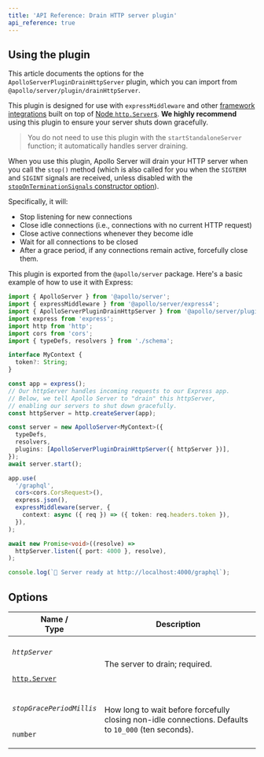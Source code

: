 ```yaml
---
title: 'API Reference: Drain HTTP server plugin'
api_reference: true
---
```



## Using the plugin

<TopLevelAwait />

This article documents the options for the `ApolloServerPluginDrainHttpServer` plugin, which you can import from `@apollo/server/plugin/drainHttpServer`.

This plugin is designed for use with `expressMiddleware` and other [framework integrations](../../integrations/integration-index) built on top of [Node `http.Server`s](https://nodejs.org/api/http.html#http_class_http_server). **We highly recommend** using this plugin to ensure your server shuts down gracefully.

> You do not need to use this plugin with the `startStandaloneServer` function; it automatically handles server draining.

When you use this plugin, Apollo Server will drain your HTTP server when you call the `stop()` method (which is also called for you when the `SIGTERM` and `SIGINT` signals are received, unless disabled with the [`stopOnTerminationSignals` constructor option](../apollo-server/#stoponterminationsignals)).

Specifically, it will:

- Stop listening for new connections
- Close idle connections (i.e., connections with no current HTTP request)
- Close active connections whenever they become idle
- Wait for all connections to be closed
- After a grace period, if any connections remain active, forcefully close them.

This plugin is exported from the `@apollo/server` package. Here's a basic example of how to use it with Express:

<MultiCodeBlock>

```ts title="index.ts"
import { ApolloServer } from '@apollo/server';
import { expressMiddleware } from '@apollo/server/express4';
import { ApolloServerPluginDrainHttpServer } from '@apollo/server/plugin/drainHttpServer';
import express from 'express';
import http from 'http';
import cors from 'cors';
import { typeDefs, resolvers } from './schema';

interface MyContext {
  token?: String;
}

const app = express();
// Our httpServer handles incoming requests to our Express app.
// Below, we tell Apollo Server to "drain" this httpServer,
// enabling our servers to shut down gracefully.
const httpServer = http.createServer(app);

const server = new ApolloServer<MyContext>({
  typeDefs,
  resolvers,
  plugins: [ApolloServerPluginDrainHttpServer({ httpServer })],
});
await server.start();

app.use(
  '/graphql',
  cors<cors.CorsRequest>(),
  express.json(),
  expressMiddleware(server, {
    context: async ({ req }) => ({ token: req.headers.token }),
  }),
);

await new Promise<void>((resolve) =>
  httpServer.listen({ port: 4000 }, resolve),
);

console.log(`🚀 Server ready at http://localhost:4000/graphql`);
```

</MultiCodeBlock>

## Options

<table class="field-table">
  <thead>
    <tr>
      <th>Name /<br/>Type</th>
      <th>Description</th>
    </tr>
  </thead>

<tbody>

<tr>
<td>

###### `httpServer`

[`http.Server`](https://nodejs.org/api/http.html#http_class_http_server)

</td>
<td>

The server to drain; required.

</td>
</tr>

<tr>
<td>

###### `stopGracePeriodMillis`

`number`

</td>
<td>

How long to wait before forcefully closing non-idle connections. Defaults to `10_000` (ten seconds).

</td>
</tr>

</tbody>
</table>
